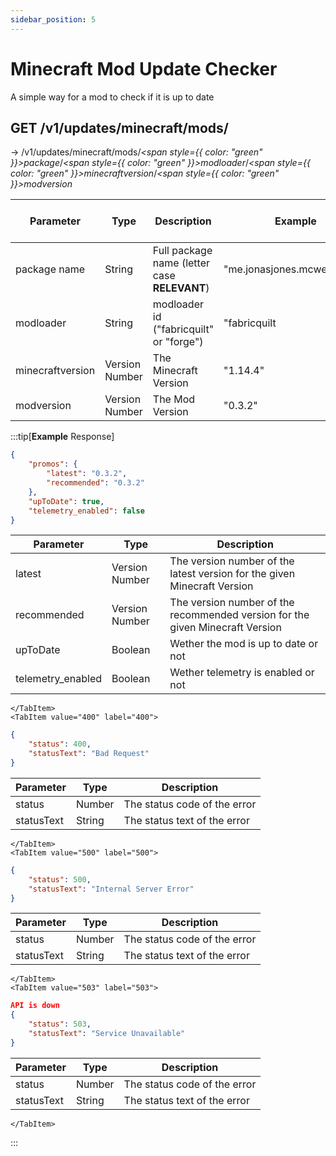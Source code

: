 ```yaml
---
sidebar_position: 5
---
```



# Minecraft Mod Update Checker
A simple way for a mod to check if it is up to date

## GET /v1/updates/minecraft/mods/
→ /v1/updates/minecraft/mods/*<span style={{ color: "green" }}>package</span>*/*<span style={{ color: "green" }}>modloader</span>*/*<span style={{ color: "green" }}>minecraftversion</span>*/*<span style={{ color: "green" }}>modversion</span>*

| Parameter        | Type                | Description                                         | Example                     | Required | Default Value (if optional) |
| ---------------- | ------------------- | --------------------------------------------------- | -------------------------   | -------- | --------------------------- |
| package name     | String              | Full package name (letter case **RELEVANT**)        | "me.jonasjones.mcwebserver" | Yes      | -                           |
| modloader        | String              | modloader id ("fabricquilt" or "forge")             | "fabricquilt                | Yes      | -                           |
| minecraftversion | Version Number      | The Minecraft Version                               | "1.14.4"                    | Yes      | -                           |
| modversion       | Version Number      | The Mod Version                                     | "0.3.2"                     | Yes      | -                           |

:::tip[**Example** Response]
<Tabs>
    <TabItem value="200" label="200">
```json
{
    "promos": {
        "latest": "0.3.2",
        "recommended": "0.3.2"
    },
    "upToDate": true,
    "telemetry_enabled": false
}
```
| Parameter         | Type           | Description                                                                   |
| ----------------- | -------------- | ----------------------------------------------------------------------------- |
| latest            | Version Number | The version number of the latest version for the given Minecraft Version      |
| recommended       | Version Number | The version number of the recommended version for the given Minecraft Version |
| upToDate          | Boolean        | Wether the mod is up to date or not                                           |
| telemetry_enabled | Boolean        | Wether telemetry is enabled or not                                            |
    </TabItem>
    <TabItem value="400" label="400">
```json
{
    "status": 400,
    "statusText": "Bad Request"
}
```
| Parameter  | Type   | Description                  |
| ---------- | ------ | ---------------------------- |
| status     | Number | The status code of the error |
| statusText | String | The status text of the error |
    </TabItem>
    <TabItem value="500" label="500">
```json
{
    "status": 500,
    "statusText": "Internal Server Error"
}
```
| Parameter  | Type   | Description                  |
| ---------- | ------ | ---------------------------- |
| status     | Number | The status code of the error |
| statusText | String | The status text of the error |
    </TabItem>
    <TabItem value="503" label="503">
```json
API is down
{
    "status": 503,
    "statusText": "Service Unavailable"
}
```
| Parameter  | Type   | Description                  |
| ---------- | ------ | ---------------------------- |
| status     | Number | The status code of the error |
| statusText | String | The status text of the error |
    </TabItem>
</Tabs>
:::
